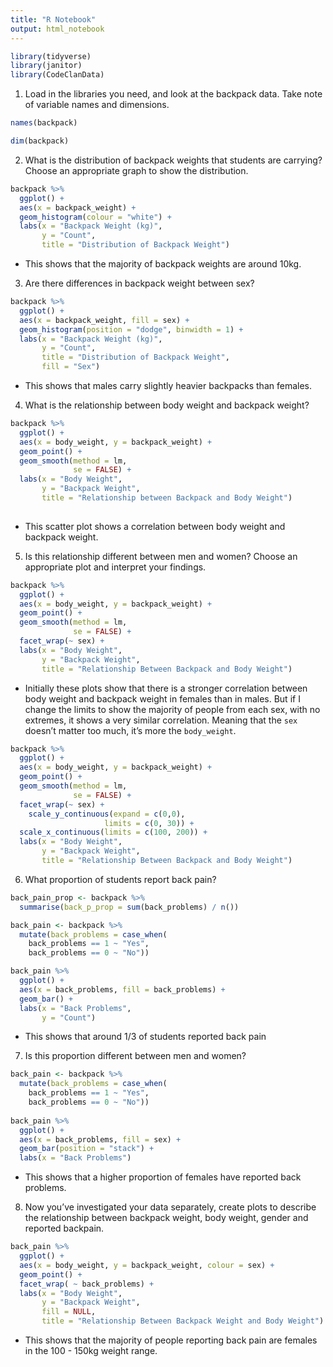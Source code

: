 ```yaml
---
title: "R Notebook"
output: html_notebook
---
```


```r
library(tidyverse)
library(janitor)
library(CodeClanData)
```

1. Load in the libraries you need, and look at the backpack data. Take note of variable names and dimensions.

```r
names(backpack)

dim(backpack)
```

2. What is the distribution of backpack weights that students are carrying? Choose an appropriate graph to show the distribution.


```r
backpack %>% 
  ggplot() +
  aes(x = backpack_weight) +
  geom_histogram(colour = "white") +
  labs(x = "Backpack Weight (kg)",
       y = "Count",
       title = "Distribution of Backpack Weight")
```
- This shows that the majority of backpack weights are around 10kg.


3. Are there differences in backpack weight between sex?
```r
backpack %>% 
  ggplot() +
  aes(x = backpack_weight, fill = sex) +
  geom_histogram(position = "dodge", binwidth = 1) +
  labs(x = "Backpack Weight (kg)",
       y = "Count",
       title = "Distribution of Backpack Weight",
       fill = "Sex")
```
- This shows that males carry slightly heavier backpacks than females.

4. What is the relationship between body weight and backpack weight?

```r
backpack %>% 
  ggplot() +
  aes(x = body_weight, y = backpack_weight) +
  geom_point() +
  geom_smooth(method = lm,
              se = FALSE) +
  labs(x = "Body Weight",
       y = "Backpack Weight",
       title = "Relationship between Backpack and Body Weight")
                    
```
- This scatter plot shows a correlation between body weight and backpack weight.

5. Is this relationship different between men and women? Choose an appropriate plot and interpret your findings.

```r
backpack %>% 
  ggplot() +
  aes(x = body_weight, y = backpack_weight) +
  geom_point() +
  geom_smooth(method = lm,
              se = FALSE) +
  facet_wrap(~ sex) +
  labs(x = "Body Weight",
       y = "Backpack Weight",
       title = "Relationship Between Backpack and Body Weight")
```
- Initially these plots show that there is a stronger correlation between body weight and backpack weight in females than in males. But if I change the limits to show the majority of people from each sex, with no extremes, it shows a very similar correlation. Meaning that the `sex` doesn't matter too much, it's more the `body_weight`. 

```r
backpack %>% 
  ggplot() +
  aes(x = body_weight, y = backpack_weight) +
  geom_point() +
  geom_smooth(method = lm,
              se = FALSE) +
  facet_wrap(~ sex) +
    scale_y_continuous(expand = c(0,0),
                     limits = c(0, 30)) +
  scale_x_continuous(limits = c(100, 200)) +
  labs(x = "Body Weight",
       y = "Backpack Weight",
       title = "Relationship Between Backpack and Body Weight")
```

6. What proportion of students report back pain?
```r
back_pain_prop <- backpack %>% 
  summarise(back_p_prop = sum(back_problems) / n())

back_pain <- backpack %>% 
  mutate(back_problems = case_when(
    back_problems == 1 ~ "Yes",
    back_problems == 0 ~ "No"))

back_pain %>% 
  ggplot() +
  aes(x = back_problems, fill = back_problems) +
  geom_bar() +
  labs(x = "Back Problems",
       y = "Count")
```

- This shows that around 1/3 of students reported back pain


7. Is this proportion different between men and women?
```r
back_pain <- backpack %>% 
  mutate(back_problems = case_when(
    back_problems == 1 ~ "Yes",
    back_problems == 0 ~ "No"))
    
back_pain %>% 
  ggplot() +
  aes(x = back_problems, fill = sex) +
  geom_bar(position = "stack") +
  labs(x = "Back Problems")

```
- This shows that a higher proportion of females have reported back problems.

8. Now you’ve investigated your data separately, create plots to describe the relationship between backpack weight, body weight, gender and reported backpain.

```r
back_pain %>% 
  ggplot() +
  aes(x = body_weight, y = backpack_weight, colour = sex) +
  geom_point() +
  facet_wrap( ~ back_problems) +
  labs(x = "Body Weight",
       y = "Backpack Weight",
       fill = NULL,
       title = "Relationship Between Backpack Weight and Body Weight")
```

- This shows that the majority of people reporting back pain are females in the 100 - 150kg weight range.
